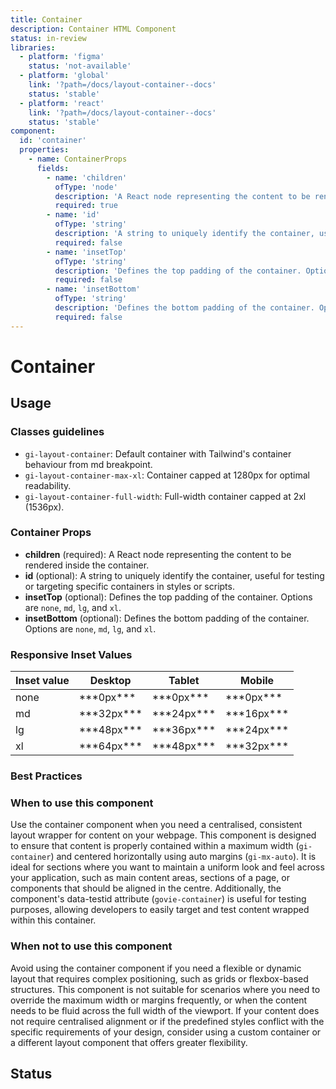 ```yaml
---
title: Container
description: Container HTML Component
status: in-review
libraries:
  - platform: 'figma'
    status: 'not-available'
  - platform: 'global'
    link: '?path=/docs/layout-container--docs'
    status: 'stable'
  - platform: 'react'
    link: '?path=/docs/layout-container--docs'
    status: 'stable'
component:
  id: 'container'
  properties:
    - name: ContainerProps
      fields:
        - name: 'children'
          ofType: 'node'
          description: 'A React node representing the content to be rendered inside the container.'
          required: true
        - name: 'id'
          ofType: 'string'
          description: 'A string to uniquely identify the container, useful for testing or targeting specific containers in styles or scripts.'
          required: false
        - name: 'insetTop'
          ofType: 'string'
          description: 'Defines the top padding of the container. Options are none, md, lg, and xl.'
          required: false
        - name: 'insetBottom'
          ofType: 'string'
          description: 'Defines the bottom padding of the container. Options are none, md, lg, and xl.'
          required: false
---
```


# Container

## Usage

<ComponentPropertiesTable componentId="container" />

### Classes guidelines

- `gi-layout-container`: Default container with Tailwind's container behaviour from md breakpoint.
- `gi-layout-container-max-xl`: Container capped at 1280px for optimal readability.
- `gi-layout-container-full-width`: Full-width container capped at 2xl (1536px).

### Container Props

- **children** (required): A React node representing the content to be rendered inside the container.
- **id** (optional): A string to uniquely identify the container, useful for testing or targeting specific containers in styles or scripts.
- **insetTop** (optional): Defines the top padding of the container. Options are `none`, `md`, `lg`, and `xl`.
- **insetBottom** (optional): Defines the bottom padding of the container. Options are `none`, `md`, `lg`, and `xl`.

### Responsive Inset Values

<table>
  <thead>
    <tr>
      <th>Inset value</th>
      <th>Desktop</th>
      <th>Tablet</th>
      <th>Mobile</th>
    </tr>
  </thead>
  <tbody>
    <tr>
      <td>none</td>
      <td>***0px***</td>
      <td>***0px***</td>
      <td>***0px***</td>
    </tr>
    <tr>
      <td>md</td>
      <td>***32px***</td>
      <td>***24px***</td>
      <td>***16px***</td>
    </tr>
    <tr>
      <td>lg</td>
      <td>***48px***</td>
      <td>***36px***</td>
      <td>***24px***</td>
    </tr>
    <tr>
      <td>xl</td>
      <td>***64px***</td>
      <td>***48px***</td>
      <td>***32px***</td>
    </tr>
  </tbody>
</table>

### Best Practices

### When to use this component

Use the container component when you need a centralised, consistent layout wrapper for content on your webpage.
This component is designed to ensure that content is properly contained within a maximum width (`gi-container`) and centered horizontally using auto margins (`gi-mx-auto`).
It is ideal for sections where you want to maintain a uniform look and feel across your application, such as main content areas, sections of a page, or components that should be aligned in the centre.
Additionally, the component's data-testid attribute (`govie-container`) is useful for testing purposes, allowing developers to easily target and test content wrapped within this container.

### When not to use this component

Avoid using the container component if you need a flexible or dynamic layout that requires complex positioning, such as grids or flexbox-based structures.
This component is not suitable for scenarios where you need to override the maximum width or margins frequently, or when the content needs to be fluid across the full width of the viewport.
If your content does not require centralised alignment or if the predefined styles conflict with the specific requirements of your design, consider using a custom container or a different layout component that offers greater flexibility.

## Status

<ComponentStatusBlock componentId="container" />
